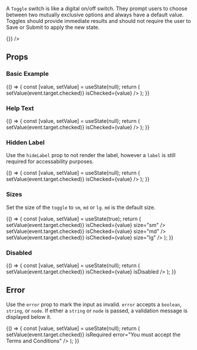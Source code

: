 
<Meta title="Components/Toggle" component={Toggle} />

A `Toggle` switch is like a digital on/off switch. They prompt users to choose between two mutually exclusive options and always have a default value.
Toggles should provide immediate results and should not require the user to Save or Submit to apply the new state.

<Canvas isExpanded>
  <Toggle id="example" label="toggle label" isChecked onChange={() => {}} />
</Canvas>

## Props

<ArgsTable of={Toggle} />

### Basic Example

<Canvas isExpanded>
  <Story name="default">
    {() => {
      const [value, setValue] = useState(null);
      return (
        <Toggle
          id="defaultStateIsUnchecked"
          label="toggle label"
          onChange={event => setValue(event.target.checked)}
          isChecked={value}
        />
      );
    }}
  </Story>
</Canvas>

### Help Text

<Canvas isExpanded>
  <Story name="with help text">
    {() => {
      const [value, setValue] = useState(null);
      return (
        <Toggle
          id="helpText"
          label="toggle label"
          helpText="descriptive help text"
          onChange={event => setValue(event.target.checked)}
          isChecked={value}
        />
      );
    }}
  </Story>
</Canvas>

### Hidden Label

Use the `hideLabel` prop to not render the label, however a `label` is still required for accessability purposes.

<Canvas>
  <Story name="hidden label">
    {() => {
      const [value, setValue] = useState(null);
      return (
        <Toggle
          id="hiddenLabelToggle"
          label="Hidden Label"
          helpText="hidden help text too"
          hideLabel
          onChange={event => setValue(event.target.checked)}
          isChecked={value}
        />
      );
    }}
  </Story>
</Canvas>

### Sizes

Set the size of the `toggle` to `sm`, `md` or `lg`. `md` is the default size.

<Canvas isExpanded>
  <Story name="size">
    {() => {
      const [value, setValue] = useState(true);
      return (
        <Box childGap="md">
          <Toggle
            id="smToggle"
            label="small toggle"
            onChange={event => setValue(event.target.checked)}
            isChecked={value}
            size="sm"
          />
          <Toggle
            id="mediumToggle"
            label="medium toggle"
            onChange={event => setValue(event.target.checked)}
            isChecked={value}
            size="md"
          />
          <Toggle
            id="largeToggle"
            label="large toggle"
            onChange={event => setValue(event.target.checked)}
            isChecked={value}
            size="lg"
          />
        </Box>
      );
    }}
  </Story>
</Canvas>

### Disabled

<Canvas>
  <Story name="disabled">
    {() => {
      const [value, setValue] = useState(null);
      return (
        <Toggle
          id="disabledToggle"
          label="Label"
          onChange={event => setValue(event.target.checked)}
          isChecked={value}
          isDisabled
        />
      );
    }}
  </Story>
</Canvas>

## Error

Use the `error` prop to mark the input as invalid. `error` accepts a `boolean`, `string`, or `node`. If either a `string` or `node` is passed, a validation message is displayed below it.

<Canvas>
  <Story name="error">
    {() => {
      const [value, setValue] = useState(null);
      return (
        <Toggle
          id="invalidToggle"
          label="Label"
          isChecked={value}
          onChange={value => setValue(event.target.checked)}
          isRequired
          error="You must accept the Terms and Conditions"
        />
      );
    }}
  </Story>
</Canvas>

